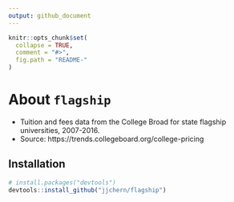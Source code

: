 ```yaml
---
output: github_document
---
```


<!-- README.md is generated from README.Rmd. Please edit that file -->

```r
knitr::opts_chunk$set(
  collapse = TRUE,
  comment = "#>",
  fig.path = "README-"
)
```

# About `flagship`

- Tuition and fees data from the College Broad for state flagship universities, 2007-2016.
- Source: https://trends.collegeboard.org/college-pricing

## Installation

```R
# install.packages("devtools")
devtools::install_github("jjchern/flagship")
```

